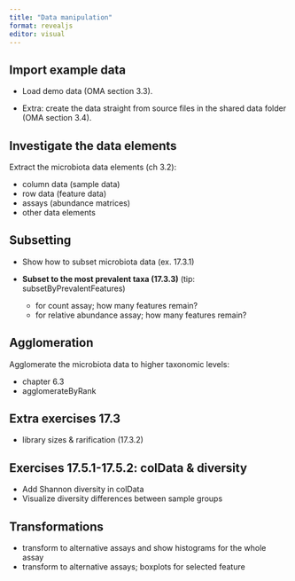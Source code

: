 ```yaml
---
title: "Data manipulation"
format: revealjs
editor: visual
---
```




## Import example data

- Load demo data (OMA section 3.3).

- Extra: create the data straight from source files in the shared data folder (OMA section 3.4).


## Investigate the data elements

Extract the microbiota data elements (ch 3.2):

- column data (sample data)
- row data (feature data)
- assays (abundance matrices)
- other data elements


## Subsetting

- Show how to subset microbiota data (ex. 17.3.1)

- **Subset to the most prevalent taxa (17.3.3)** (tip: subsetByPrevalentFeatures)

  - for count assay; how many features remain? 
  - for relative abundance assay; how many features remain? 


## Agglomeration

Agglomerate the microbiota data to higher taxonomic levels:

- chapter 6.3
- agglomerateByRank


## Extra exercises 17.3 

- library sizes & rarification (17.3.2)


## Exercises 17.5.1-17.5.2: colData & diversity

- Add Shannon diversity in colData
- Visualize diversity differences between sample groups


## Transformations

- transform to alternative assays and show histograms for the whole assay
- transform to alternative assays; boxplots for selected feature


